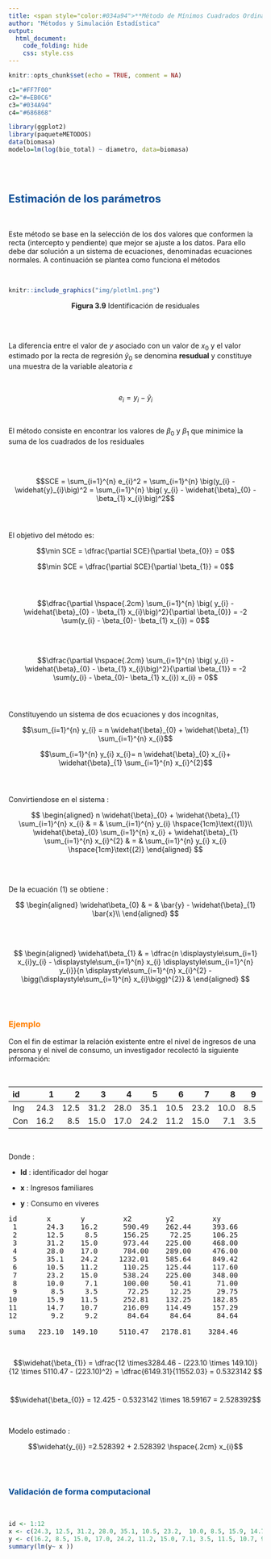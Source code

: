 ```yaml
---
title: <span style="color:#034a94">**Método de Mínimos Cuadrados Ordinarios**</span>
author: "Métodos y Simulación Estadística"
output:
  html_document:
    code_folding: hide
    css: style.css
---
```


```r
knitr::opts_chunk$set(echo = TRUE, comment = NA)

c1="#FF7F00"
c2="#=EB0C6"
c3="#034A94"
c4="#686868"

library(ggplot2)
library(paqueteMETODOS)
data(biomasa)
modelo=lm(log(bio_total) ~ diametro, data=biomasa)
```

</br></br>

## <span style="color:#034a94">**Estimación de los parámetros** </span>

</br>

Este método se base en la selección de los dos valores que conformen la recta (intercepto y pendiente) que mejor se ajuste a los datos. Para ello debe dar solución a un sistema de ecuaciones, denominadas ecuaciones normales. A continuación se plantea como funciona el métodos



<!-- ```{r, echo = F, message = F, fig.align = 'center', out.width = '100%'} -->
<!-- data(biomasa)  -->
<!-- ggplot(biomasa, aes(x=altura , y=bio_total))+ -->
<!--   geom_point(size=2, colour=c3)+ -->
<!--   geom_smooth(method = "lm",se=FALSE)+ -->
<!--   labs(title = "", y= "biomasa total (tn) ", x= "altura (m) ") -->
<!--  -->
<!-- ``` -->


</br>

```r
knitr::include_graphics("img/plotlm1.png")
```
<center>
**Figura 3.9**  Identificación de residuales  
</center>

<br/><br/>

La diferencia entre el valor de $y$ asociado con un valor de $x_{0}$ y el valor estimado por la recta de regresión $\widehat{y}_{0}$ se denomina **resudual** y constituye una muestra de la variable aleatoria $\varepsilon$ 

</br>
<div class="content-box-blue">
$$e_i = y_{i} -\widehat{y}_{i}$$
</div>

</br>

El método consiste en encontrar los valores de $\beta_{0}$ y $\beta_{1}$ que minimice la suma de los cuadrados de los residuales

</br></br>

$$SCE = \sum_{i=1}^{n} e_{i}^2  = \sum_{i=1}^{n} \big(y_{i} - \widehat{y}_{i}\big)^2  = \sum_{i=1}^{n} \big( y_{i} - \widehat{\beta}_{0} - \beta_{1} x_{i}\big)^2$$
</br></br>

El objetivo del método es:


$$\min SCE = \dfrac{\partial SCE}{\partial \beta_{0}} = 0$$

$$\min SCE = \dfrac{\partial SCE}{\partial \beta_{1}} = 0$$
</br></br>

$$\dfrac{\partial \hspace{.2cm} \sum_{i=1}^{n} \big( y_{i} - \widehat{\beta}_{0} - \beta_{1} x_{i}\big)^2}{\partial \beta_{0}} = -2 \sum(y_{i} - \beta_{0}- \beta_{1} x_{i}) = 0$$

</br></br>

$$\dfrac{\partial \hspace{.2cm} \sum_{i=1}^{n} \big( y_{i} - \widehat{\beta}_{0} - \beta_{1} x_{i}\big)^2}{\partial \beta_{1}} = -2 \sum(y_{i} - \beta_{0}- \beta_{1} x_{i}) x_{i} = 0$$
</br></br>

Constituyendo un sistema de dos ecuaciones y dos incognitas, 

$$\sum_{i=1}^{n} y_{i} = n \widehat{\beta}_{0} + \widehat{\beta}_{1} \sum_{i=1}^{n} x_{i}$$

$$\sum_{i=1}^{n} y_{i} x_{i}= n \widehat{\beta}_{0} x_{i}+ \widehat{\beta}_{1} \sum_{i=1}^{n} x_{i}^{2}$$
</br></br>

Convirtiendose en el sistema :


$$
\begin{aligned}
n \widehat{\beta}_{0} + \widehat{\beta}_{1} \sum_{i=1}^{n} x_{i} & = & \sum_{i=1}^{n} y_{i} \hspace{1cm}\text{(1)}\\
\widehat{\beta}_{0} \sum_{i=1}^{n} x_{i} + \widehat{\beta}_{1} \sum_{i=1}^{n} x_{i}^{2} & = & \sum_{i=1}^{n} y_{i} x_{i}  \hspace{1cm}\text{(2)}
\end{aligned}
$$

</br></br>

De la ecuación $(1)$ se obtiene :

<div class="content-box-blue">

$$
\begin{aligned}
\widehat\beta_{0} & = &   \bar{y} - \widehat{\beta}_{1} \bar{x}\\
\end{aligned}
$$
</div>

</br></br>

<div class="content-box-blue">
$$
\begin{aligned}
\widehat\beta_{1} & =  \dfrac{n \displaystyle\sum_{i=1} x_{i}y_{i}  - \displaystyle\sum_{i=1}^{n} x_{i}  \displaystyle\sum_{i=1}^{n} y_{i}}{n \displaystyle\sum_{i=1}^{n} x_{i}^{2} - \bigg(\displaystyle\sum_{i=1}^{n}  x_{i}\bigg)^{2}} &   
\end{aligned}
$$
</div>

</br></br>


### <span style="color:#FF7F00">**Ejemplo**</span> 


Con el fin de estimar la relación existente entre el nivel de ingresos de una persona y el nivel de consumo, un investigador recolectó la siguiente información:

<br/>

|id   | 1   | 2   | 3   | 4   | 5   | 6   | 7   | 8   | 9   | 10  | 11  | 12  |
|:----|----:|----:|----:|----:|----:|----:|----:|----:|----:|----:|----:|----:|
|Ing  | 24.3|12.5 |31.2 |28.0 |35.1 |10.5 |23.2 |10.0 |8.5  |15.9 |14.7 |9.2  |
|Con  | 16.2|8.5  |15.0 |17.0 |24.2 |11.2 |15.0 |7.1  |3.5  |11.5 |10.7 |9.2  |


<br/>

Donde :

* **Id**  : identificador del hogar

* **x** : Ingresos familiares

* **y** : Consumo en viveres

<!-- ```{r } -->
<!-- id= 1:12 -->
<!-- x <- c(24.3, 12.5, 31.2, 28.0, 35.1, 10.5, 23.2,  10.0, 8.5, 15.9, 14.7, 9.2) -->
<!-- y <- c(16.2, 8.5, 15.0, 17.0, 24.2, 11.2, 15.0, 7.1, 3.5, 11.5, 10.7, 9.2) -->
<!-- xy=data.frame(id, x, y, x^2, y^2, x*y) -->
<!-- apply(xy, 2,sum) -->

<!-- ``` -->

<pre>
id       x       y         x2        y2         xy
 1       24.3    16.2      590.49    262.44     393.66
 2       12.5     8.5      156.25     72.25     106.25
 3       31.2    15.0      973.44    225.00     468.00
 4       28.0    17.0      784.00    289.00     476.00
 5       35.1    24.2     1232.01    585.64     849.42
 6       10.5    11.2      110.25    125.44     117.60
 7       23.2    15.0      538.24    225.00     348.00
 8       10.0     7.1      100.00     50.41      71.00
 9        8.5     3.5       72.25     12.25      29.75
10       15.9    11.5      252.81    132.25     182.85
11       14.7    10.7      216.09    114.49     157.29
12        9.2     9.2       84.64     84.64      84.64

suma   223.10  149.10     5110.47   2178.81    3284.46 
</pre>

<br/>

$$\widehat{\beta_{1}} = \dfrac{12 \times3284.46 - (223.10 \times 149.10)}{12 \times 5110.47 - (223.10)^2} = \dfrac{6149.31}{11552.03} = 0.5323142 $$
<br/>

$$\widehat{\beta_{0}} = 12.425 - 0.5323142 \times 18.59167 = 2.528392$$

<br/>


Modelo estimado :

$$\widehat{y_{i}} =2.528392 + 2.528392 \hspace{.2cm} x_{i}$$ 


<br/><br/>

### <span style="color:#034a94">**Validación de forma computacional**<span>

<br/>
```r
id <- 1:12
x <- c(24.3, 12.5, 31.2, 28.0, 35.1, 10.5, 23.2,  10.0, 8.5, 15.9, 14.7, 9.2) 
y <- c(16.2, 8.5, 15.0, 17.0, 24.2, 11.2, 15.0, 7.1, 3.5, 11.5, 10.7, 9.2) 
summary(lm(y~ x ))
```





